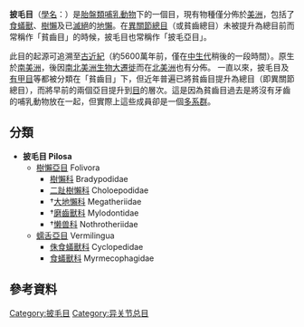 {{Automatic taxobox
| name = 披毛目<ref name=msw3>{{MSW3 Gardner|pages=100-103}}</ref>
| fossil_range = {{Fossil range|55.8|0}}[[始新世|始新世]]至現代
| image = Megatherium_americanum_Skeleton_NHM.JPG
| image_width = 300px
| image_caption = 美洲大地懶（Megatherium americanum）的化石
| taxon = Pilosa
| display parents = 4
| authority = [[W.H._Flower|Flower]]，1883
| subdivision_ranks = [[亞目|亞目]]
| subdivision = 
*[[蠕舌亞目|蠕舌亞目]] Vermilingua
*[[樹懶亞目|樹懶亞目]] Folivora
}}

'''披毛目'''（[[學名|學名]]：{{lang|la|Pilosa}}）是[[胎盤類|胎盤類]][[哺乳動物|哺乳動物]]下的一個目，現有物種僅分佈於[[美洲|美洲]]，包括了[[食蟻獸|食蟻獸]]、[[樹懶|樹懶]]及已[[滅絕|滅絕]]的[[地懶|地懶]]。在[[異關節總目|異關節總目]]（或貧齒總目）未被提升為總目前而常稱作「貧齒目」的時候，披毛目也常稱作「披毛亞目」。

此目的起源可追溯至[[古近紀|古近紀]]（約5600萬年前，僅在[[中生代|中生代]]稍後的一段時間）。原生於[[南美洲|南美洲]]，後因[[南北美洲生物大遷徙|南北美洲生物大遷徙]]而在[[北美洲|北美洲]]也有分佈。
一直以來，披毛目及[[有甲目|有甲目]]等都被分類在「貧齒目」下，但近年普遍已將貧齒目提升為總目（即異關節總目），而將早前的兩個亞目提升到[[目|目]]的層次。這是因為貧齒目過去是將沒有牙齒的哺乳動物放在一起，但實際上這些成員卻是一個[[多系群|多系群]]。

== 分類 ==
* '''披毛目 Pilosa'''
** [[樹懶亞目|樹懶亞目]] Folivora
*** [[樹懶科|樹懶科]] Bradypodidae
*** [[二趾樹懶科|二趾樹懶科]] Choloepodidae
*** †[[大地懶科|大地懶科]] Megatheriidae
*** †[[磨齒獸科|磨齒獸科]] Mylodontidae
*** †[[懒兽科|懒兽科]] Nothrotheriidae
** [[蠕舌亞目|蠕舌亞目]] Vermilingua
*** [[侏食蟻獸科|侏食蟻獸科]] Cyclopedidae
*** [[食蟻獸科|食蟻獸科]] Myrmecophagidae

== 參考資料 ==
{{wikispecies|Pilosa}}
{{commons category|Pilosa}}
{{reflist}}

{{Mammals}}
{{Pilosa}}
{{披毛目|P.}}
{{Taxonbar|from=Q143441}}

[[Category:披毛目|Category:披毛目]]
[[Category:异关节总目|Category:异关节总目]]